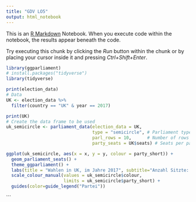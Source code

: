 ```yaml
---
title: "GDV LO5"
output: html_notebook
---
```


This is an [R Markdown](http://rmarkdown.rstudio.com) Notebook. When you execute code within the notebook, the results appear beneath the code. 

Try executing this chunk by clicking the *Run* button within the chunk or by placing your cursor inside it and pressing *Ctrl+Shift+Enter*. 

```r
library(ggparliament)
# install.packages("tidyverse")
library(tidyverse)

print(election_data)
# Data
UK <- election_data %>%
  filter(country == "UK" & year == 2017)

print(UK)
# Create the data frame to be used
uk_semicircle <- parliament_data(election_data = UK,
                                 type = "semicircle", # Parliament type
                                 parl_rows = 10,      # Number of rows of the parliament
                                 party_seats = UK$seats) # Seats per party

ggplot(uk_semicircle, aes(x = x, y = y, colour = party_short)) +
  geom_parliament_seats() + 
  theme_ggparliament() +
  labs(title = "Wahlen in UK, im Jahre 2017", subtitle="Anzahl Sitzte: 650 Sitzte, Die Konservativen behalten die Oberhand", caption=" \n Quelle: library(ggparliament) \n" ) +
  scale_colour_manual(values = uk_semicircle$colour, 
                      limits = uk_semicircle$party_short) +
  guides(color=guide_legend("Partei"))
```
```

